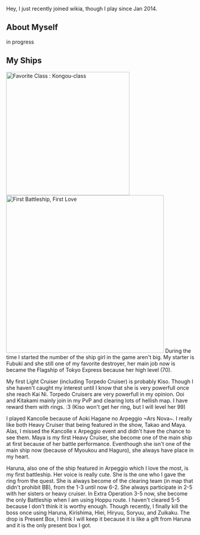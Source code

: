 Hey, I just recently joined wikia, though I play since Jan 2014.

== About Myself ==
in progress

== My Ships ==
[[File:10480197 670835502969727 4111288324124308578 n.jpg|thumb|330x330px|''Favorite Class : Kongou-class'']]
[[File:10484970 895354377148437 3106531437586708744 n.jpg|thumb|422x422px|First Battleship, First Love]]
During the time I started the number of the ship girl in the game aren't big. My starter is Fubuki and she still one of my favorite destroyer, her main job now is became the Flagship of Tokyo Express because her high level (70).

My first Light Cruiser (including Torpedo Cruiser) is probably Kiso. Though I she haven't caught my interest until I know that she is very powerfull once she reach Kai Ni. Torpedo Cruisers are very powerfull in my opinion. Ooi and Kitakami mainly join in my PvP and clearing lots of hellish map. I have reward them with rings. :3 (Kiso won't get her ring, but I will level her 99)

I played Kancolle because of Aoki Hagane no Arpeggio ~Ars Nova~. I really like both Heavy Cruiser that being featured in the show, Takao and Maya. Alas, I missed the Kancolle x Arpeggio event and didn't have the chance to see them. Maya is my first Heavy Cruiser, she become one of the main ship at first because of her battle performance. Eventhough she isn't one of the main ship now (because of Myoukou and Haguro), she always have place in my heart.

Haruna, also one of the ship featured in Arpeggio which I love the most, is my first battleship. Her voice is really cute. She is the one who I gave the ring from the quest. She is always become of the clearing team (in map that didn't prohibit BB), from the 1-3 until now 6-2. She always participate in 2-5 with her sisters or heavy cruiser. In Extra Operation 3-5 now, she become the only Battleship when I am using Hoppu route. I haven't cleared 5-5 because I don't think it is worthy enough. Though recently, I finally kill the boss once using Haruna, Kirishima, Hiei, Hiryuu, Soryuu, and Zuikaku. The drop is Present Box, I think I will keep it because it is like a gift from Haruna and it is the only present box I got.